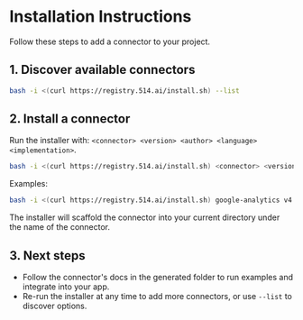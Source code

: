 # Installation Instructions

Follow these steps to add a connector to your project.

## 1. Discover available connectors

```bash
bash -i <(curl https://registry.514.ai/install.sh) --list
```

## 2. Install a connector

Run the installer with: `<connector> <version> <author> <language> <implementation>`.

```bash
bash -i <(curl https://registry.514.ai/install.sh) <connector> <version> <author> <language> <implementation>
```

Examples:

```bash
bash -i <(curl https://registry.514.ai/install.sh) google-analytics v4 fiveonefour typescript data-api
```

The installer will scaffold the connector into your current directory under the name of the connector.

## 3. Next steps

- Follow the connector's docs in the generated folder to run examples and integrate into your app.
- Re-run the installer at any time to add more connectors, or use `--list` to discover options.